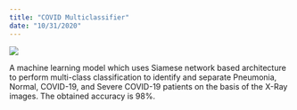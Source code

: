 ```yaml
---
title: "COVID Multiclassifier"
date: "10/31/2020"
---
```

::: {layout="[30,70]"}

![](../../images/covid.jpeg)

:::
A machine learning model which uses Siamese network based architecture to perform multi-class classification to identify and separate Pneumonia, Normal, COVID-19, and Severe COVID-19 patients on the basis of the X-Ray images. The obtained accuracy is 98%.